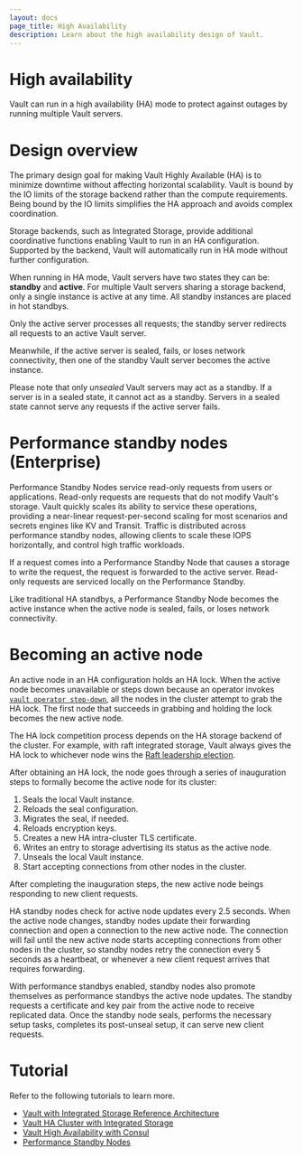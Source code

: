 ```yaml
---
layout: docs
page_title: High Availability
description: Learn about the high availability design of Vault.
---
```


# High availability

Vault can run in a high availability (HA) mode to protect against outages by running multiple Vault servers.


# Design overview

The primary design goal for making Vault Highly Available (HA) is to
minimize downtime without affecting horizontal scalability. Vault is
bound by the IO limits of the storage backend rather than the compute
requirements. Being bound by the IO limits simplifies the HA approach and avoids complex
coordination.

Storage backends, such as Integrated Storage, provide additional coordinative
functions enabling Vault to run in an HA configuration. Supported
by the backend, Vault will automatically run in HA mode without further
configuration.

When running in HA mode, Vault servers have two states they
can be: **standby** and **active**. For multiple Vault servers sharing a storage
backend, only a single instance is active at any time. All standby instances are placed in hot standbys.

Only the active server processes all requests; the standby server redirects all requests to an active Vault server.

Meanwhile, if the active server is sealed, fails, or loses network connectivity,
then one of the standby Vault server becomes the active instance.

Please note that only _unsealed_ Vault servers may act as a standby.
If a server is in a sealed state, it cannot act as a standby. Servers in a sealed state cannot
 serve any requests if the active server fails.

# Performance standby nodes (Enterprise)

Performance Standby Nodes service read-only requests from users or applications.
Read-only requests are requests that do not modify Vault's storage. Vault quickly scales its ability to service these operations,
providing a near-linear request-per-second scaling for most scenarios and secrets engines like KV and Transit. Traffic is distributed across performance standby nodes, allowing clients to scale these IOPS horizontally, and control high traffic workloads.

If a request comes into a Performance Standby Node that causes a storage to write
the request, the request is forwarded to the active server. Read-only requests are serviced locally on the Performance Standby.

Like traditional HA standbys, a Performance Standby Node becomes the active instance when the active node is sealed, fails, or loses
network connectivity.

# Becoming an active node

An active node in an HA configuration holds an HA lock. When the active node becomes
unavailable or steps down because an operator invokes
[`vault operator step-down`](/vault/docs/commands/operator/step-down), all the
nodes in the cluster attempt to grab the HA lock. The first node that succeeds
in grabbing and holding the lock becomes the new active node.

The HA lock competition process depends on the HA storage backend of the cluster.
For example, with raft integrated storage, Vault always gives the HA lock to
whichever node wins the
[Raft leadership election](/vault/docs/internals/integrated-storage#leadership-elections).

After obtaining an HA lock, the node goes through a series of inauguration steps
to formally become the active node for its cluster:

1. Seals the local Vault instance.
1. Reloads the seal configuration.
1. Migrates the seal, if needed.
1. Reloads encryption keys.
1. Creates a new HA intra-cluster TLS certificate.
1. Writes an entry to storage advertising its status as the active node.
1. Unseals the local Vault instance.
1. Start accepting connections from other nodes in the cluster.

After completing the inauguration steps, the new active node beings responding to new
client requests.

HA standby nodes check for active node updates every 2.5 seconds.
When the active node changes, standby nodes update their forwarding connection
and open a connection to the new active node. The connection will fail until the
new active node starts accepting connections from other nodes in the cluster, so
standby nodes retry the connection every 5 seconds as a heartbeat, or whenever a
new client request arrives that requires forwarding.

With performance standbys enabled, standby nodes also promote themselves as
performance standbys the active node updates. The standby requests a certificate
and key pair from the active node to receive replicated data. Once the standby
node seals, performs the necessary setup tasks, completes its post-unseal setup,
it can serve new client requests.

# Tutorial

Refer to the following tutorials to learn more.

- [Vault with Integrated Storage Reference Architecture](/vault/tutorials/day-one-raft/raft-reference-architecture)
- [Vault HA Cluster with Integrated Storage](/vault/tutorials/raft/raft-storage)
- [Vault High Availability with Consul](/vault/tutorials/day-one-consul/ha-with-consul)
- [Performance Standby Nodes](/vault/tutorials/enterprise/performance-standbys)

